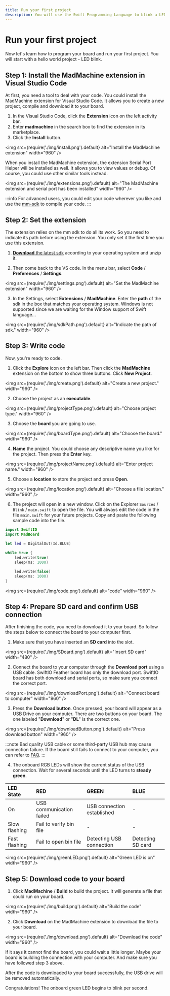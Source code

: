 ```yaml
---
title: Run your first project
description: You will use the Swift Programming Language to blink a LED and realize your first project as a maker.
---
```


# Run your first project

Now let's learn how to program your board and run your first project. You will start with a hello world project - LED blink. 

## Step 1: Install the MadMachine extension in Visual Studio Code

At first, you need a tool to deal with your code. You could install the MadMachine extension for Visual Studio Code. It allows you to create a new project, compile and download it to your board. 

1. In the Visual Studio Code, click the **Extension** icon on the left activity bar.
2. Enter **madmachine** in the search box to find the extension in its marketplace.
3. Click the **Install** button.

<img
  src={require('./img/install.png').default}
  alt="Install the MadMachine extension" width="960"
/>

When you install the MadMachine extension, the extension Serial Port Helper will be installed as well. It allows you to view values or debug. Of course, you could use other similar tools instead.

<img
  src={require('./img/extensions.png').default}
  alt="The MadMachine extension and serial port has been installed" width="960"
/>

:::info
For advanced users, you could edit your code wherever you like and use the [mm-sdk](https://github.com/madmachineio/mm-sdk) to compile your code.
:::

## Step 2: Set the extension

The extension relies on the mm sdk to do all its work. So you need to indicate its path before using the extension. You only set it the first time you use this extension.

1. [**Download** the latest sdk](https://github.com/madmachineio/mm-sdk/releases) according to your operating system and unzip it.

2. Then come back to the VS code. In the menu bar, select **Code** / **Preferences** / **Settings**.

<img
  src={require('./img/settings.png').default}
  alt="Set the MadMachine extension" width="960"
/>

3. In the Settings, select **Extensions** / **MadMachine**. Enter the **path** of the sdk in the box that matches your operating system. Windows is not supported since we are waiting for the Window support of Swift language...

<img
  src={require('./img/sdkPath.png').default}
  alt="Indicate the path of sdk." width="960"
/>


## Step 3: Write code

Now, you're ready to code. 

1. Click the **Explore** icon on the left bar. Then click the **MadMachine** extension on the bottom to show three buttons. Click **New Project**.

<img
  src={require('./img/create.png').default}
  alt="Create a new project." width="960"
/>

2. Choose the project as an **executable**. 

<img
  src={require('./img/projectType.png').default}
  alt="Choose project type." width="960"
/>

3. Choose the **board** you are going to use.

<img
  src={require('./img/boardType.png').default}
  alt="Choose the board." width="960"
/>

4. **Name** the project. You could choose any descriptive name you like for the project. Then press the **Enter** key.

<img
  src={require('./img/projectName.png').default}
  alt="Enter project name." width="960"
/>

5. Choose a **location** to store the project and press **Open**. 

<img
  src={require('./img/location.png').default}
  alt="Choose a file location." width="960"
/>

6. The project will open in a new window. Click on the Explorer `Sources` / `Blink` / `main.swift` to open the file. You will always edit the code in the file `main.swift` for your future projects. Copy and paste the following sample code into the file.

```swift
import SwiftIO
import MadBoard

let led = DigitalOut(Id.BLUE)
​
while true {
    led.write(true)
    sleep(ms: 1000)

    led.write(false)
    sleep(ms: 1000)
}
```

<img
  src={require('./img/code.png').default}
  alt="code" width="960"
/>

## Step 4: Prepare SD card and confirm USB connection

After finishing the code, you need to download it to your board. So follow the steps below to connect the board to your computer first.

1. Make sure that you have inserted an **SD card** into the slot.


<img
  src={require('./img/SDcard.png').default}
  alt="Insert SD card" width="480"
/>

2. Connect the board to your computer through the **Download port** using a USB cable. SwiftIO Feather board has only the download port. SwiftIO board has both download and serial ports, so make sure you connect the correct port.

<img
  src={require('./img/downloadPort.png').default}
  alt="Connect board to computer" width="960"
/>

3. Press the **Download button**. Once pressed, your board will appear as a USB Drive on your computer. There are two buttons on your board. The one labeled "**Download**" or "**DL**" is the correct one.

<img
  src={require('./img/downloadButton.png').default}
  alt="Press download button" width="960"
/>

:::note
Bad quality USB cable or some third-party USB hub may cause connection failure. If the board still fails to connect to your computer, you can refer to [FAQ](./faq.md#usb-driver-cant-be-mounted).
:::


4. The onboard RGB LEDs will show the current status of the USB connection. Wait for several seconds until the LED turns to **steady green**.

| LED State | RED | GREEN | BLUE |
| :--- | :--- | :--- | :--- |
| On | USB communication failed | USB connection established | - |
| Slow flashing | Fail to verify bin file | - | - |
| Fast flashing | Fail to open bin file | Detecting USB connection | Detecting SD card |

<img
  src={require('./img/greenLED.png').default}
  alt="Green LED is on" width="960"
/>


## Step 5: Download code to your board

1. Click **MadMachine** / **Build** to build the project. It will generate a file that could run on your board.

<img
  src={require('./img/build.png').default}
  alt="Build the code" width="960"
/>

2. Click **Download** on the MadMachine extension to download the file to your board. 

<img
  src={require('./img/download.png').default}
  alt="Download the code" width="960"
/>

If it says it cannot find the board, you could wait a little longer. Maybe your board is building the connection with your computer. And make sure you have followed step 3 above.


After the code is downloaded to your board successfully, the USB drive will be removed automatically.

Congratulations! The onboard green LED begins to blink per second.